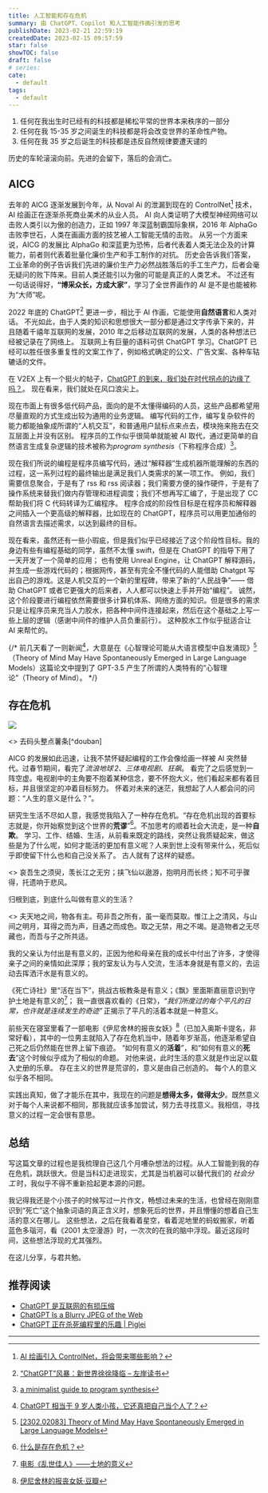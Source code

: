 ```yaml
---
title: 人工智能和存在危机
summary: 由 ChatGPT、Copilot 和人工智能作画引发的思考
publishDate: 2023-02-21 22:59:19
createdDate: 2023-02-15 09:57:59
star: false
showTOC: false
draft: false
# series:
cate:
  - default
tags:
  - default
---
```


<Quote cite="——道格拉斯·亚当斯" normal={true}>
  <ol className="ml-4">
    <li className="list-decimal pl-2">
      任何在我出生时已经有的科技都是稀松平常的世界本来秩序的一部分
    </li>
    <li className="list-decimal pl-2">
      任何在我 15-35 岁之间诞生的科技都是将会改变世界的革命性产物。
    </li>
    <li className="list-decimal pl-2">
      任何在我 35 岁之后诞生的科技都是违反自然规律要遭天谴的
    </li>
  </ol>
</Quote>

历史的车轮滚滚向前。先进的会留下，落后的会消亡。

## AICG

去年的 AICG 逐渐发展到今年，从 Noval Ai 的泄漏到现在的 ControlNet[^controlnet] 技术，AI 绘画正在逐渐杀死商业美术的从业人员。
AI 向人类证明了大模型神经网络可以击败人类引以为傲的创造力，正如 1997 年深蓝制霸国际象棋，2016 年 AlphaGo 击败李世石，人类在画画方面的技艺被人工智能无情的击败。
从另一个方面来说，AICG 的发展比 AlphaGo 和深蓝更为恐怖，后者代表着人类无法企及的计算能力，前者则代表着批量化廉价生产和手工制作的对抗。
历史会告诉我们答案，工业革命的例子告诉我们先进的廉价生产力必然战胜落后的手工生产力，后者会毫无疑问的败下阵来。目前人类还能引以为傲的可能是真正的人类艺术。
不过还有一句话说得好，**“博采众长，方成大家”**，学习了全世界画作的 AI 是不是也能被称为“大师”呢。

[^controlnet]: [AI 绘画引入 ControlNet，将会带来哪些影响？](https://www.zhihu.com/question/584139316)

2022 年底的 ChatGPT[^zread] 更进一步，相比于 AI 作画，它能使用**自然语言**和人类对话。
不光如此，由于人类的知识和思想很大一部分都是通过文字传承下来的，并且随着千禧年互联网的发展，2010 年之后移动互联网的发展，人类的各种想法已经被记录在了网络上。
互联网上有巨量的语料可供 ChatGPT 学习。ChatGPT 已经可以胜任很多重复性的文案工作了，例如格式确定的公文、广告文案、各种车轱辘话的文件。

<Dialog reverse="true">
  我就用ChatGPT应付了不少浪费生命的无聊文件。 AI
  画图也很好玩，输入prompt之后，笔自己画画&thinsp;´ ▽ ` )ﾉ
</Dialog>

在 V2EX 上有一个挺火的帖子，[ChatGPT 的到来，我们处在时代拐点的边缘了吗？](https://www.v2ex.com/t/914122)。
现在看来，我们就处在风口浪尖上。

现在市面上有很多低代码产品，面向的是不太懂得编码的人员，这些产品都希望用尽量直观的方式生成出较为通用的业务逻辑。
编写代码的工作，编写复杂软件的能力都能抽象成所谓的“人机交互”，和普通用户鼠标点来点去，模块拖来拖去在交互层面上并没有区别。
程序员的工作似乎很简单就能被 AI 取代，通过更简单的自然语言生成复杂逻辑的技术被称为*program synthesis*（下称程序合成）[^program_synthesis]。

现在我们所说的编程是程序员编写代码，通过“解释器”生成机器所能理解的东西的过程，这一系列过程的最终输出是满足我们人类需求的某一项工作。
例如，我们需要信息聚合，于是有了 rss 和 rss 阅读器；我们需要方便的操作硬件，于是有了操作系统来替我们做内存管理和进程调度；我们不想再写汇编了，于是出现了 CC 帮助我们将 C 代码转译为汇编程序。
程序合成的阶段性目标是在程序员和解释器之间插入一个更高级的解释器，比如现在的 ChatGPT，程序员可以用更加通俗的自然语言去描述需求，以达到最终的目标。

现在看来，虽然还有一些小瑕疵，但是我们似乎已经接近了这个阶段性目标。我的身边有些有编程基础的同学，虽然不太懂 swift，但是在 ChatGPT 的指导下用了一天开发了一个简单的应用；
也有使用 Unreal Engine，让 ChatGPT 解释源码，并生成一些游戏代码的；根据网传，甚至有完全不懂代码的人能借助 Chatgpt 写出自己的游戏。这是人机交互的一个新的里程碑，带来了新的“人民战争”——
借助 ChatGPT 或者它更强大的后来者，人人都可以快速上手并开始“编程”。
诚然，这个阶段要进行编程依然需要很多计算机体系、网络方面的知识。但是很多的需求只是让程序员来充当人力胶水，把各种中间件连接起来，然后在这个基础之上写一些上层的逻辑（感谢中间件的维护人员负重前行）。
这种胶水工作似乎挺适合让 AI 来帮忙的。

{/* 前几天看了一则新闻[^chatgpt]，大意是在《心智理论可能从大语言模型中自发涌现》[^tom]（Theory of Mind May Have Spontaneously Emerged in Large Language Models）这篇论文中提到了 GPT-3.5 产生了所谓的人类特有的“心智理论”（Theory of Mind）。 */}

[^chatgpt]: [ChatGPT 相当于 9 岁人类小孩，它还真把自己当个人了？](https://www.163.com/dy/article/HTNA8CA105118405.html?f=post2020_dy_recommends)
[^zread]: [“ChatGPT”风暴：新世界徐徐降临 – 左岸读书](http://www.zreading.cn/archives/8955.html)
[^program_synthesis]: [a minimalist guide to program synthesis](https://evanthebouncy.github.io/program-synthesis-minimal/what-is-synthesis-cn/)
[^tom]: [[2302.02083] Theory of Mind May Have Spontaneously Emerged in Large Language Models](https://arxiv.org/abs/2302.02083)

## 存在危机

<Dialog>生活的意义是什么呢？</Dialog>
<Dialog reverse="true">整点薯条🍟🍟🍟</Dialog>

![](/image/2023-02-15-10-37-16.png)

<div className="not-prose mt-0 text-center font-sans text-base font-semibold opacity-40">
  <> 去码头整点薯条[^douban] </>
</div>

AICG 的发展如此迅速，让我不禁怀疑起编程的工作会像绘画一样被 AI 突然替代。过春节期间，看完了*流浪地球&thinsp;2*、_三体电视剧_、_狂飙_。
看完了之后感觉到一阵空虚。电视剧中的主角要不抱着某种信念，要不怀抱大义，他们看起来都有着目标，并且很坚定的冲着目标努力。
怀着对未来的迷茫，我想起了人人都会问的问题：“人生的意义是什么？”。

研究生生活不尽如人意，我感觉我陷入了一种存在危机。“存在危机出现的首要标志就是，你开始察觉到这个世界的**荒谬**”[^zhihu]。不加思考的顺着社会大流走，是一种**自欺**。
学习、工作、结婚、生活，从前看来既定的路线，突然让我质疑起来，做这些是为了什么呢，如何才能活的更加有意义呢？人来到世上没有带来什么，死后似乎即使留下什么也和自己没关系了。
古人就有了这样的疑惑。

<Quote cite="——苏轼·《前赤壁赋》" normal={true}>
  <>
    哀吾生之须臾，羡长江之无穷；挟飞仙以遨游，抱明月而长终；知不可乎骤得，托遗响于悲风。
  </>
</Quote>

归根到底，到底什么叫做有意义的生活？

<Quote cite="——苏轼·《前赤壁赋》" normal={true}>
  <>
    夫天地之间，物各有主。苟非吾之所有，虽一毫而莫取。惟江上之清风，与山间之明月，耳得之而为声，目遇之而成色。取之无禁，用之不竭。是造物者之无尽藏也，而吾与子之所共适。
  </>
</Quote>

我的父亲认为付出是有意义的，正因为他和母亲在我的成长中付出了许多，才使得亲子之间的亲情如此深厚；我的室友认为与人交流，生活本身就是有意义的，去运动去挥洒汗水是有意义的。

《死亡诗社》里“活在当下”，挑战古板教条是有意义；《飘》里面斯嘉丽意识到守护土地是有意义的[^gonewithwind]；
我一直很喜欢看的《日常》，_“我们所度过的每个平凡的日常，也许就是连续发生的奇迹”_&thinsp;正揭示了平凡的活着本就是一种意义。

前些天在寝室里看了一部电影《伊尼舍林的报丧女妖》[^banshees]（已加入奥斯卡提名，非常好看），其中的一位男主就陷入了存在危机当中，随着年岁渐高，他逐渐希望自己死之后仍然能在世界上留下痕迹。
“如何有意义的**活着**”，和“如何有意义的**死去**”这个时候似乎成为了相似的命题。
对他来说，此时生活的意义就是作出足以载入史册的乐章。
存在主义的世界是荒谬的，意义是由自己创造的。
每个人的意义似乎各不相同。

[^gonewithwind]: [电影《乱世佳人》——土地的意义](https://zhuanlan.zhihu.com/p/26076355)

实践出真知，做了才能乐在其中，我现在的问题是**想得太多，做得太少**。既然意义对于每个人来说都不相同，那我就应该多加尝试，努力去寻找意义。我相信，寻找意义的过程一定会很有意思。

## 总结

写这篇文章的过程也是我梳理自己这几个月嘈杂想法的过程。从人工智能到我的存在危机，跳跃很大。但是当科幻走进现实，尤其是当机器可以替代我们的&thinsp;_社会分工_&thinsp;时，我似乎不得不重新拾起更本源的问题。

我记得我还是个小孩子的时候写过一片作文，畅想过未来的生活，也曾经在刚刚意识到“死亡”这个抽象词语的真正含义时，想象死后的世界，并且懵懂的想着自己生活的意义在哪儿。
这些想法，之后在我看着星空，看着泥地里的蚂蚁搬家，听着蓝色多瑙河，看《2001 太空漫游》时，一次次的在我的脑中浮现。最近这段时间，这些想法浮现的尤其强烈。

在这儿分享，与君共勉。

[^banshees]: [伊尼舍林的报丧女妖·豆瓣](https://movie.douban.com/subject/34969348/)
[^zhihu]: [什么是存在危机？](https://www.zhihu.com/question/26613228)
[^douban]: [去码头整点薯条](https://www.douban.com/photos/photo/2873219623/)

## 推荐阅读

- [ChatGPT 是互联网的有损压缩](https://zhuanlan.zhihu.com/p/605507000)
- [ChatGPT Is a Blurry JPEG of the Web](https://www.newyorker.com/tech/annals-of-technology/chatgpt-is-a-blurry-jpeg-of-the-web)
- [ChatGPT 正在杀死编程里的乐趣 | Piglei](https://www.piglei.com/articles/chatgpt-and-how-we-programming/)

---

[^origin]: https://falseknees.com/319.html
